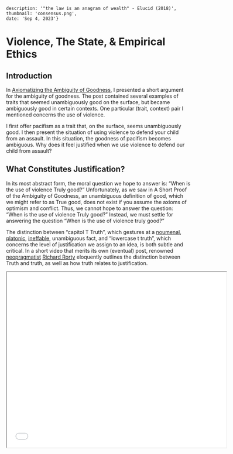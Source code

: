     description: '"the law is an anagram of wealth" - Elucid (2018)',
    thumbnail: 'consensus.png',
    date: 'Sep 4, 2023'}

# Violence, The State, & Empirical Ethics

## Introduction
In [Axiomatizing the Ambiguity of Goodness](/posts/axiomatic-ambiguity-of-good), I presented a short argument for the ambiguity of goodness.
The post contained several examples of traits that seemed unambiguously good on the surface, but became ambiguously good in certain contexts.
One particular (trait, context) pair I mentioned concerns the use of violence.

I first offer pacifism as a trait that, on the surface, seems unambiguously good.
I then present the situation of using violence to defend your child from an assault.
In this situation, the goodness of pacifism becomes ambiguous.
Why does it feel justified when we use violence to defend our child from assault?

## What Constitutes Justification?
In its most abstract form, the moral question we hope to answer is: “When is the use of violence Truly good?” Unfortunately, as we saw in A Short Proof of the Ambiguity of Goodness, an unambiguous definition of good, which we might refer to as True good, does not exist if you assume the axioms of optimism and conflict.
Thus, we cannot hope to answer the question: “When is the use of violence Truly good?” Instead, we must settle for answering the question “When is the use of violence truly good?”

The distinction between “capitol T Truth”, which gestures at a [noumenal](https://en.wikipedia.org/wiki/Noumenon), [platonic](https://en.wikipedia.org/wiki/Form_of_the_Good), [ineffable](https://en.wikipedia.org/wiki/Ineffability), unambiguous fact, and “lowercase t truth”, which concerns the level of justification we assign to an idea, is both subtle and critical.
In a short video that merits its own (eventual) post, renowned [neopragmatist](https://en.wikipedia.org/wiki/Neopragmatism) [Richard Rorty](https://en.wikipedia.org/wiki/Richard_Rorty) eloquently outlines the distinction between Truth and truth, as well as how truth relates to justification.

<div>
    <iframe
      width="600"
      height="480"
      src={`https://youtube.com/embed/CzynRPP9XkY`}
      allow="accelerometer; clipboard-write; encrypted-media; gyroscope; picture-in-picture"
      allowFullScreen
      title="Embedded youtube"
    />
</div>

> We know how we justify beliefs.
> We know that the adjective true is the word we apply to the beliefs that we’ve justified.
> We know that a belief can be True without being justified.
> That’s about all we know about Truth.
> Justification is relative to an audience and a range of truth candidates, Truth isn’t relative to anything.”

Richard Rorty

Equipped with the distinction between Truth and truth, as well as an understanding of the relationship between truth and justification, we can formulate a very precise version of the question we are hoping to answer: “When is the use of violence justified?”

## Weber’s State: The Monopoly on Violence
[Max Weber](https://en.wikipedia.org/wiki/Max_Weber), the German political economist credited with founding the field of Sociology alongside Karl Marx and Emile Durkheim, offers an exact answer to this question: violence is justified whenever the state says so.
In fact, Weber sees the connection between the justification of violence and the state as so profound, that he uses the power to justify violence as the [defining characteristic of the state](https://en.wikipedia.org/wiki/Monopoly_on_violence).

> “A state is a human community that successfully claims the monopoly of the legitimate use of physical force within a given territory.”

Max Weber

Recall that Rorty describes justification as “relative to an audience and a range of truth candidates."
Using Weber’s definition of the state, we can identify this audience as precisely the polity controlling the territory where the violence occurs.
Critically, *this relationship enables us to transform questions about the justification of violence into questions about the opinions of the people who make up the controlling polity.*

This equivalence between justification and the consensus of the controlling polity hints at several deep connections between ethics and ideas such as the [state of exception](https://en.wikipedia.org/wiki/Giorgio_Agamben#State_of_Exception_(2005)), [the overton window](https://en.wikipedia.org/wiki/Overton_window), the [engineering of consent](https://en.wikipedia.org/wiki/The_Engineering_of_Consent), and [schizoanalysis](https://en.wikipedia.org/wiki/Signified_and_signifier#Schizoanalysis), which I intend to explore in subsequent posts.
For now, I want to conclude by remarking on the implications of this equivalence between justification and consensus.

## Violence is Justified via Consensus
Let’s return to our original question: “Why does it feel justified when we use violence to defend our child from assault?”
The abstract answer is that the controlling polity deems it as justified.
But who exactly is this controlling polity?
As I am writing this in New York City, candidates for the controlling polity include the state and federal government, which both broadly recognize defending your child as part of your (right to self-defense)[https://en.wikipedia.org/wiki/Right_of_self-defense].
Another candidate is my local community, which not only recognizes the right of self-defense, but also upholds the values of childhood innocence and familial support.
A third candidate is the polity consisting of only myself, who by [nature or nurture or both](https://youtu.be/Pg9T5QvOJGg?t=115) feels that defending my child from assault is right.
In this situation, all the candidates for the controlling polity come to the same conclusion - that the use of violence in defending my child is justified.
However, this need not, and often is not, the case.

## Towards an Empirical Ethics
The relationship between justification and consensus has broader implications on the field of ethics; namely, it provides a template for a purely empiricist ethics.
In combination with the advent large language models (which are the primary object of study at [Nomic](https://home.nomic.ai/)), we now have the ability to analyze massive corpora of speech across broad swaths of space and time.
In some of its recent research, [Anthropic](https://arxiv.org/pdf/2306.16388.pdf) found that their language model outputs are biased to agree with western geocultural values.
Tabling the implications of this finding on [value lock in](https://en.wikipedia.org/wiki/What_We_Owe_the_Future) for a moment, consider what were to happen if we inverted the setup.
This is to say, what if we used language models conditioned on the speech of a particular time and place to investigate the ethical opinions of that time and place's culture?
Concretely, I believe we could use a language model that is conditioned on the place and time of its training text (which I will hereafter refer to as a space-time language model, or STLM) to measure the ethical alignment between ideas and cultures.
One such study using a STLM would involve measuring the perplexity of ethical statements across space and time.
For instance, I conjecture the statement "emancipation is a good idea" would have lower perplexity when conditioned on New York City in 1863 than it would when conditioned on Atlanta in 1863.
From an information cartography standpoint, the visualization to be made here is a heatmap overlayed on a world map with a time slider.
For a given statement, the heat of any point in space/time would equate to the perplexity of that statement in the STLM at the given place/time.